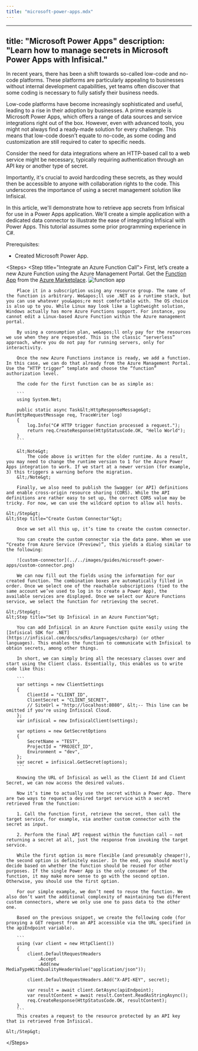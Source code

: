 ```yaml
---
title: "microsoft-power-apps.mdx"
---
```


---
title: "Microsoft Power Apps"
description: "Learn how to manage secrets in Microsoft Power Apps with Infisical."
---
In recent years, there has been a shift towards so-called low-code and no-code platforms. These platforms are particularly appealing to businesses without internal development capabilities, yet teams often discover that some coding is necessary to fully satisfy their business needs.

Low-code platforms have become increasingly sophisticated and useful, leading to a rise in their adoption by businesses. A prime example is Microsoft Power Apps, which offers a range of data sources and service integrations right out of the box. However, even with advanced tools, you might not always find a ready-made solution for every challenge. This means that low-code doesn't equate to no-code, as some coding and customization are still required to cater to specific needs.

Consider the need for data integrations where an HTTP-based call to a web service might be necessary, typically requiring authentication through an API key or another type of secret.

Importantly, it's crucial to avoid hardcoding these secrets, as they would then be accessible to anyone with collaboration rights to the code. This underscores the importance of using a secret management solution like Infisical.

In this article, we'll demonstrate how to retrieve app secrets from Infisical for use in a Power Apps application. We'll create a simple application with a dedicated data connector to illustrate the ease of integrating Infisical with Power Apps. This tutorial assumes some prior programming experience in C#.

Prerequisites: 
- Created Microsoft Power App.

&lt;Steps&gt;
    &lt;Step title="Integrate an Azure Function Call"&gt;
        First, let’s create a new Azure Function using the Azure Management Portal. Get the [Function App](https://azuremarketplace.microsoft.com/en-us/marketplace/apps/Microsoft.FunctionApp?tab=Overview) from the [Azure Marketplace](https://azuremarketplace.microsoft.com/en-us/).
        ![function app](../../images/guides/microsoft-power-apps/function-app.png)

        Place it in a subscription using any resource group. The name of the function is arbitrary. We&apos;ll use .NET as a runtime stack, but you can use whatever you&apos;re most comfortable with. The OS choice is also up to you. While Linux may look like a lightweight solution, Windows actually has more Azure Functions support. For instance, you cannot edit a Linux-based Azure Function within the Azure management portal.
    
        By using a consumption plan, we&apos;ll only pay for the resources we use when they are requested. This is the classic “serverless” approach, where you do not pay for running servers, only for interactivity.

        Once the new Azure Functions instance is ready, we add a function. In this case, we can do that already from the Azure Management Portal. Use the “HTTP trigger” template and choose the “function” authorization level.

        The code for the first function can be as simple as:

        ```
        using System.Net;

        public static async Task&lt;HttpResponseMessage&gt; Run(HttpRequestMessage req, TraceWriter log)
        {
            log.Info("C# HTTP trigger function processed a request.");
            return req.CreateResponse(HttpStatusCode.OK, "Hello World");
        }
        ```

        &lt;Note&gt;
            The code above is written for the older runtime. As a result, you may need to change the runtime version to 1 for the Azure Power Apps integration to work. If we start at a newer version (for example, 3) this triggers a warning before the migration.
        &lt;/Note&gt;

        Finally, we also need to publish the Swagger (or API) definitions and enable cross-origin resource sharing (CORS). While the API definitions are rather easy to set up, the correct CORS value may be tricky. For now, we can use the wildcard option to allow all hosts.

    &lt;/Step&gt;
    &lt;Step title="Create Custom Connector"&gt;

        Once we set all this up, it’s time to create the custom connector.

        You can create the custom connector via the data pane. When we use “Create from Azure Service (Preview)”, this yields a dialog similar to the following:

        ![custom-connector](../../images/guides/microsoft-power-apps/custom-connector.png)

        We can now fill out the fields using the information for our created function. The combination boxes are automatically filled in order. Once we select one of the reachable subscriptions (tied to the same account we’ve used to log in to create a Power App), the available services are displayed. Once we select our Azure Functions service, we select the function for retrieving the secret.

    &lt;/Step&gt;
    &lt;Step title="Set Up Infisical in an Azure Function"&gt;

        You can add Infisical in an Azure Function quite easily using the [Infisical SDK for .NET](https://infisical.com/docs/sdks/languages/csharp) (or other languages). This enables the function to communicate with Infisical to obtain secrets, among other things.

        In short, we can simply bring all the necessary classes over and start using the Client class. Essentially, this enables us to write code like this:

        ```
        var settings = new ClientSettings
        {
            ClientId = "CLIENT_ID",
            ClientSecret = "CLIENT_SECRET",
            // SiteUrl = "http://localhost:8080", &lt;-- This line can be omitted if you're using Infisical Cloud.
        };
        var infisical = new InfisicalClient(settings);

        var options = new GetSecretOptions
        {
            SecretName = "TEST",
            ProjectId = "PROJECT_ID",
            Environment = "dev",
        };
        var secret = infisical.GetSecret(options);
        ```

        Knowing the URL of Infisical as well as the Client Id and Client Secret, we can now access the desired values.

        Now it’s time to actually use the secret within a Power App. There are two ways to request a desired target service with a secret retrieved from the function:

        1. Call the function first, retrieve the secret, then call the target service, for example, via another custom connector with the secret as input.

        2. Perform the final API request within the function call — not returning a secret at all, just the response from invoking the target service.

        While the first option is more flexible (and presumably cheaper!), the second option is definitely easier. In the end, you should mostly decide based on whether the function should be reused for other purposes. If the single Power App is the only consumer of the function, it may make more sense to go with the second option. Otherwise, you should use the first option.

        For our simple example, we don’t need to reuse the function. We also don’t want the additional complexity of maintaining two different custom connectors, where we only use one to pass data to the other one.

        Based on the previous snippet, we create the following code (for proxying a GET request from an API accessible via the URL specified in the apiEndpoint variable).

        ```
        using (var client = new HttpClient())
        {
            client.DefaultRequestHeaders
                .Accept
                .Add(new MediaTypeWithQualityHeaderValue("application/json"));

            client.DefaultRequestHeaders.Add("X-API-KEY", secret);

            var result = await client.GetAsync(apiEndpoint);
            var resultContent = await result.Content.ReadAsStringAsync();
            req.CreateResponse(HttpStatusCode.OK, resultContent);
        }
        ```
        This creates a request to the resource protected by an API key that is retrieved from Infisical.

    &lt;/Step&gt;
&lt;/Steps&gt;